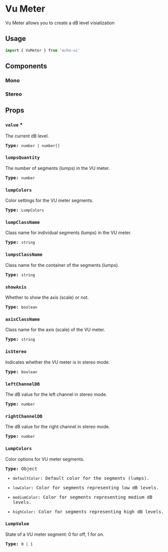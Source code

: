 
<VuMeterMonoComponent />


# Vu Meter

Vu Meter allows you to create a dB level visialization

## Usage

```js
import { VuMeter } from 'echo-ui'
```

## Components

### Mono


### Stereo

## Props

### `value` \*

<p className="muted"> The current dB level. </p>

<samp className="muted">**Type:** `number | number[]`</samp>

### `lumpsQuantity`

<p className="muted"> The number of segments (lumps) in the VU meter. </p>

<samp className="muted">**Type:** `number`</samp>

### `lumpColors`

<p className="muted"> Color settings for the VU meter segments. </p>

<samp>**Type:** `LumpColors`</samp>

### `lumpClassName`

<p className="muted"> Class name for individual segments (lumps) in the VU meter. </p>

<samp className="muted">**Type:** `string`</samp>

### `lumpsClassName`

<p className="muted"> Class name for the container of the segments (lumps). </p>

<samp className="muted">**Type:** `string`</samp>

### `showAxis`

<p className="muted"> Whether to show the axis (scale) or not. </p>

<samp className="muted">**Type:** `boolean`</samp>

### `axisClassName`

<p className="muted"> Class name for the axis (scale) of the VU meter. </p>

<samp className="muted">**Type:** `string`</samp>

### `isStereo`

<p className="muted"> Indicates whether the VU meter is in stereo mode. </p>

<samp className="muted">**Type:** `boolean`</samp>

### `leftChannelDB`

<p className="muted"> The dB value for the left channel in stereo mode. </p>

<samp className="muted">**Type:** `number`</samp>

### `rightChannelDB`

<p className="muted"> The dB value for the right channel in stereo mode. </p>

<samp className="muted">**Type:** `number`</samp>

### `LumpColors`

<p className="muted"> Color options for VU meter segments. </p>

<samp className="muted">

**Type:** Object

- `defaultColor`: Default color for the segments (lumps).

- `lowColor`: Color for segments representing low dB levels.

- `mediumColor`: Color for segments representing medium dB levels.

- `highColor`: Color for segments representing high dB levels.

</samp>

### `LumpValue`

<p className="muted"> State of a VU meter segment: 0 for off, 1 for on. </p>

<samp className="muted">**Type:** `0 | 1` </samp>
